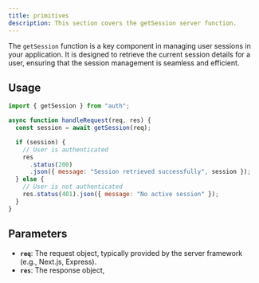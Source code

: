 ```yaml
---
title: primitives
description: This section covers the getSession server function.
---
```


The `getSession` function is a key component in managing user sessions in your application. It is designed to retrieve the current session details for a user, ensuring that the session management is seamless and efficient.

## Usage

```javascript
import { getSession } from "auth";

async function handleRequest(req, res) {
  const session = await getSession(req);

  if (session) {
    // User is authenticated
    res
      .status(200)
      .json({ message: "Session retrieved successfully", session });
  } else {
    // User is not authenticated
    res.status(401).json({ message: "No active session" });
  }
}
```

## Parameters

- **`req`**: The request object, typically provided by the server framework (e.g., Next.js, Express).
- **`res`**: The response object,
